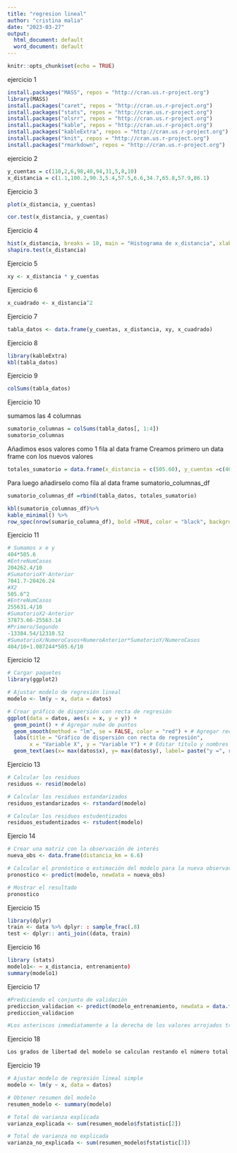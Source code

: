 ```yaml
---
title: "regresion lineal"
author: "cristina malia"
date: "2023-03-27"
output:
  html_document: default
  word_document: default
---
```


```r
knitr::opts_chunk$set(echo = TRUE)
```

ejercicio 1 

```r
install.packages("MASS", repos = "http://cran.us.r-project.org")
library(MASS)
install.packages("caret", repos = "http://cran.us.r-project.org")
install.packages("stats", repos = "http://cran.us.r-project.org")
install.packages("olsrr", repos = "http://cran.us.r-project.org")
install.packages("kable", repos = "http://cran.us.r-project.org")
install.packages("kableExtra", repos = "http://cran.us.r-project.org")
install.packages("knit", repos = "http://cran.us.r-project.org")
install.packages("rmarkdown", repos = "http://cran.us.r-project.org")
```
ejercicio 2

```r
y_cuentas = c(110,2,6,98,40,94,31,5,8,10)
x_distancia = c(1.1,100.2,90.3,5.4,57.5,6.6,34.7,65.8,57.9,86.1)

```

Ejercicio 3

```r
plot(x_distancia, y_cuentas)
```
```r
cor.test(x_distancia, y_cuentas)
```
Ejercicio 4
```r
hist(x_distancia, breaks = 10, main = "Histograma de x_distancia", xlab = "Distancia")
shapiro.test(x_distancia)

```
Ejercicio 5

```r
xy <- x_distancia * y_cuentas

```
Ejercicio 6

```r
x_cuadrado <- x_distancia^2

```

Ejercicio 7

```r
tabla_datos <- data.frame(y_cuentas, x_distancia, xy, x_cuadrado)

```
Ejercicio 8
```r
library(kableExtra)
kbl(tabla_datos)
```
Ejercicio 9

```r
colSums(tabla_datos)

```
Ejercicio 10

sumamos las 4 columnas

```r
sumatorio_columnas = colSums(tabla_datos[, 1:4])
sumatorio_columnas
```

Añadimos esos valores como 1 fila al data frame
Creamos primero un data frame con los nuevos valores
```r
totales_sumatorio = data.frame(x_distancia = c(505.60), y_cuentas =c(404.00), xy = c(7041.70), x_cuadrado =c(37873.66))
```
Para luego añadirselo como fila al data frame sumatorio_columnas_df
```r
sumatorio_columnas_df =rbind(tabla_datos, totales_sumatorio)

kbl(sumatorio_columnas_df)%>%
kable_minimal() %>%
row_spec(nrow(sumario_columna_df), bold =TRUE, color = "black", background = "white")
```

Ejercicio 11

```r
# Sumamos x e y
404*505.6
#EntreNumCasos
204262.4/10
#SumatorioXY-Anterior
7041.7-20426.24
#X2
505.6^2
#EntreNumCasos
255631.4/10
#SumatorioX2-Anterior
37873.66-25563.14
#Primero/Segundo
-13384.54/12310.52
#SumatorioX/NumeroCasos+NumeroAnterior*SumatorioY/NumeroCasos
404/10+1.087244*505.6/10
```
Ejercicio 12

```r
# Cargar paquetes
library(ggplot2)

# Ajustar modelo de regresión lineal
modelo <- lm(y ~ x, data = datos)

# Crear gráfico de dispersión con recta de regresión
ggplot(data = datos, aes(x = x, y = y)) +
  geom_point() + # Agregar nube de puntos
  geom_smooth(method = "lm", se = FALSE, color = "red") + # Agregar recta de regresión
  labs(title = "Gráfico de dispersión con recta de regresión",
       x = "Variable X", y = "Variable Y") + # Editar título y nombres de ejes
  geom_text(aes(x= max(datos$x), y= max(datos$y), label= paste("y =", round(coef(modelo)[2],2), "x +", round(coef(modelo)[1],2))), hjust= 1, vjust=1) # Agregar la ecuación de la recta de regresión

```

Ejercicio 13

```r
# Calcular los residuos
residuos <- resid(modelo)

# Calcular los residuos estandarizados
residuos_estandarizados <- rstandard(modelo)

# Calcular los residuos estudentizados
residuos_estudentizados <- rstudent(modelo)

```

Ejercio 14

```r
# Crear una matriz con la observación de interés
nueva_obs <- data.frame(distancia_km = 6.6)

# Calcular el pronóstico o estimación del modelo para la nueva observación
pronostico <- predict(modelo, newdata = nueva_obs)

# Mostrar el resultado
pronostico

```






Ejercicio 15
```r
library(dplyr)
train <- data %>% dplyr: : sample_frac(.8)
test <- dplyr:: anti_join((data, train)
```

Ejercicio 16

```r
library (stats)
modelo1<- ~ x_distancia, entrenamiento)
summary(modelo1)
```

Ejercicio 17

```r
#Prediciendo el conjunto de validación
prediccion_validacion <- predict(modelo_entrenamiento, newdata = data.frame(x_distancia_validacion))
prediccion_validacion

#Los asteriscos inmediatamente a la derecha de los valores arrojados tras ajustar el modelo, son usados para indicar los intervalos de confianza. Estos intervalos de confianza, a su vez, nos muestran la incertidumbre que hay en los valores estimados por el modelo.
```

Ejercicio 18
```r

Los grados de libertad del modelo se calculan restando el número total de parámetros estimados en el modelo del número total de observaciones. En otras palabras, los grados de libertad son el número de observaciones menos el número de parámetros estimados. Por ejemplo, si el modelo tiene 5 parámetros estimados y hay 10 observaciones, entonces los grados de libertad del modelo serán 5.
```

Ejercicio 19
```r
# Ajustar modelo de regresión lineal simple
modelo <- lm(y ~ x, data = datos)

# Obtener resumen del modelo
resumen_modelo <- summary(modelo)

# Total de varianza explicada
varianza_explicada <- sum(resumen_modelo$fstatistic[2])

# Total de varianza no explicada
varianza_no_explicada <- sum(resumen_modelo$fstatistic[3])


```



























